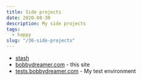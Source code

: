 ```yaml
---
title: Side projects
date: 2020-08-30
description: My side projects
tags:
  - happy
slug: "/36-side-projects"
---
```


* [stash](../27-stash)
* [bobbydreamer.com](https://www.bobbydreamer.com) - this site
* [tests.bobbydreamer.com](https://tests.bobbydreamer.com) - My test environment
